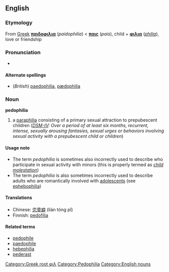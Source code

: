 ==English==
[[Category:Greek root φιλ]]
[[Category:Pedophilia]]
[[Category:English nouns]]
=== Etymology ===
From [[Greek]] '''[[παιδοφιλια]]''' (''paidophilia'') < '''[[παις]]''' (''pais''), child + '''[[φιλια]]''' (''[[-philia|philia]]''), love or friendship

=== Pronunciation ===
*{{AHD|/păd'ə-fĭl'ē-ə/}}

==== Alternate spellings ====
*(''British'') [[paedophilia]], [[pædophilia]]

=== Noun ===
'''pedophilia'''
#a [[paraphilia]] consisting of a primary sexual attraction to prepubescent children (''[[DSM-IV]]: Over a period of at least six months, recurrent, intense, sexually arousing fantasies, sexual urges or behaviors involving sexual activity with a prepubescent child or children'')

====Usage note====
*The term ''pedophilia'' is sometimes also incorrectly used to describe who participate in sexual activity with minors (this is properly termed as ''[[child molestation]]'')
*The term ''pedophilia'' is also sometimes incorrectly used to describe adults who are romantically involved with [[adolescent]]s (see [[ephebophilia]])

====Translations====
*Chinese: [[恋童癖]] (liàn tóng pǐ)
*Finnish: [[pedofilia]]

====Related terms====
*[[pedophile]]
*[[paedophile]]
*[[hebephilia]]
*[[pederast]]